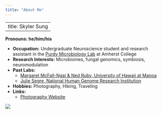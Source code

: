 ```yaml
---
title: "About Me"
---
```


---
title: Skyler Sung
---
__Pronouns: he/him/his__


- __Occupation:__ Undergraduate Neuroscience student and research assistant in the [Purdy Microbiology Lab](http://www.apurdylab.org/) at Amherst College
- __Research Interests:__ Microbiomes, fungal genomics, symbiosis, neuromodulation
- __Past Labs:__ 
  - [Margaret McFall-Ngai & Ned Ruby, University of Hawaii at Manoa](https://www.glowingsquid.org/index.php)
  - [Julie Segre, National Human Genome Research Institution](https://www.genome.gov/staff/Julie-Segre-PhD)
- __Hobbies:__ Photography, Hiking, Traveling 
- __Links:__ 
  - [Photography Website](https://www.skylersung.com/)



![](Scholastics_2020.jpeg)
